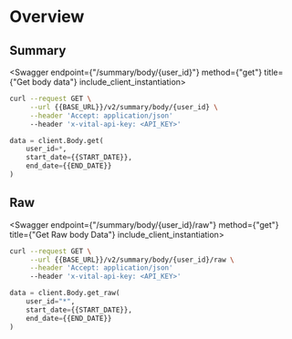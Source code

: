 
# Overview

## Summary

<Swagger endpoint={"/summary/body/{user_id}"} method={"get"} title={"Get body data"} include_client_instantiation>

```bash
curl --request GET \
     --url {{BASE_URL}}/v2/summary/body/{user_id} \
     --header 'Accept: application/json'
     --header 'x-vital-api-key: <API_KEY>'
```

```python
data = client.Body.get(
    user_id=*,
    start_date={{START_DATE}},
    end_date={{END_DATE}}
)
```

</Swagger>

## Raw

<Swagger endpoint={"/summary/body/{user_id}/raw"} method={"get"} title={"Get Raw body Data"} include_client_instantiation>

```bash
curl --request GET \
     --url {{BASE_URL}}/v2/summary/body/{user_id}/raw \
     --header 'Accept: application/json'
     --header 'x-vital-api-key: <API_KEY>'
```

```python
data = client.Body.get_raw(
    user_id="*",
    start_date={{START_DATE}},
    end_date={{END_DATE}}
)
```

</Swagger>
